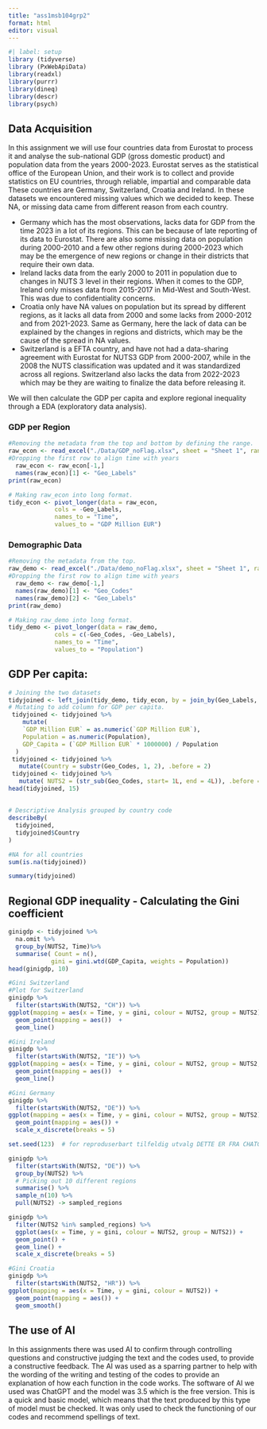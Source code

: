 ```yaml
---
title: "ass1msb104grp2"
format: html
editor: visual
---
```


```r
#| label: setup
library (tidyverse)
library (PxWebApiData)
library(readxl)
library(purrr)
library(dineq)
library(descr)
library(psych)
```

## Data Acquisition
In this assignment we will use four countries data from Eurostat to process it and analyse the sub-national GDP (gross domestic product) and population data from the years 2000-2023. Eurostat serves as the statistical office of the European Union, and their work is to collect and provide statistics on EU countries, through reliable, impartial and comparable data These countries are Germany, Switzerland, Croatia and Ireland. 
In these datasets we encountered missing values which we decided to keep. These NA, or missing data came from different reason from each country. 

- Germany which has the most observations, lacks data for GDP from the time 2023 in a lot of its regions. This can be because of late reporting of its data to Eurostat. There are also some missing data on population during 2000-2010 and a few other regions during 2000-2023 which may be the emergence of new regions or change in their districts that require their own data. 
- Ireland lacks data from the early 2000 to 2011 in population due to changes in NUTS 3 level in their regions. When it comes to the GDP, Ireland only misses data from 2015-2017 in Mid-West and South-West. This was due to confidentiality concerns.
- Croatia only have NA values on population but its spread by different regions, as it lacks all data from 2000 and some lacks from 2000-2012 and from 2021-2023. Same as Germany, here the lack of data can be explained by the changes in regions and districts, which may be the cause of the spread in NA values.
- Switzerland is a EFTA country, and have not had a data-sharing agreement with Eurostat for NUTS3 GDP from 2000-2007, while in the 2008 the NUTS classification was updated and it was standardized across all regions. Switzerland also lacks the data from 2022-2023 which may be they are waiting to finalize the data before releasing it.

We will then calculate the GDP per capita and explore regional inequality through a EDA (exploratory data analysis).

### GDP per Region

```r
#Removing the metadata from the top and bottom by defining the range.
raw_econ <- read_excel("./Data/GDP_noFlag.xlsx", sheet = "Sheet 1", range = "A8:Y464", col_types = "text")
#Dropping the first row to align time with years
  raw_econ <- raw_econ[-1,]
  names(raw_econ)[1] <- "Geo_Labels"
print(raw_econ)
```

```r
# Making raw_econ into long format.
tidy_econ <- pivot_longer(data = raw_econ,
             cols = -Geo_Labels,
             names_to = "Time",
             values_to = "GDP Million EUR")

```

### Demographic Data 

```r
#Removing the metadata from the top.
raw_demo <- read_excel("./Data/demo_noFlag.xlsx", sheet = "Sheet 1", range = "A10:Z487", col_types = "text")
#Dropping the first row to align time with years
  raw_demo <- raw_demo[-1,]
  names(raw_demo)[1] <- "Geo_Codes"
  names(raw_demo)[2] <- "Geo_Labels"
print(raw_demo)
```

```r
# Making raw_demo into long format.
tidy_demo <- pivot_longer(data = raw_demo,
             cols = c(-Geo_Codes, -Geo_Labels),
             names_to = "Time",
             values_to = "Population")

```
## GDP Per capita:

```r
# Joining the two datasets
tidyjoined <- left_join(tidy_demo, tidy_econ, by = join_by(Geo_Labels, Time), keep = FALSE)
# Mutating to add column for GDP per capita.
 tidyjoined <- tidyjoined %>%
    mutate(
    `GDP Million EUR` = as.numeric(`GDP Million EUR`),
    Population = as.numeric(Population),
    GDP_Capita = (`GDP Million EUR` * 1000000) / Population
  )
 tidyjoined <- tidyjoined %>%
   mutate(Country = substr(Geo_Codes, 1, 2), .before = 2)
 tidyjoined <- tidyjoined %>%
   mutate( NUTS2 = (str_sub(Geo_Codes, start= 1L, end = 4L)), .before = 2)
head(tidyjoined, 15)
```

## 

```r
# Descriptive Analysis grouped by country code
describeBy(
  tidyjoined,
  tidyjoined$Country
)
```



```r
#NA for all countries
sum(is.na(tidyjoined))
```
```r
summary(tidyjoined)
```

## Regional GDP inequality - Calculating the Gini coefficient

```r
ginigdp <- tidyjoined %>%
  na.omit %>%
  group_by(NUTS2, Time)%>%
  summarise( Count = n(),
            gini = gini.wtd(GDP_Capita, weights = Population))
head(ginigdp, 10)
```
```r
#Gini Switzerland
#Plot for Switzerland 
ginigdp %>%
  filter(startsWith(NUTS2, "CH")) %>%
ggplot(mapping = aes(x = Time, y = gini, colour = NUTS2, group = NUTS2)) + 
  geom_point(mapping = aes())  +
  geom_line()
```

```r
#Gini Ireland
ginigdp %>%
  filter(startsWith(NUTS2, "IE")) %>%
ggplot(mapping = aes(x = Time, y = gini, colour = NUTS2, group = NUTS2, )) + 
  geom_point(mapping = aes())  +
  geom_line() 
```


```r
#Gini Germany
ginigdp %>%
  filter(startsWith(NUTS2, "DE")) %>% 
ggplot(mapping = aes(x = Time, y = gini, colour = NUTS2, group = NUTS2)) + 
  geom_point(mapping = aes()) + 
  scale_x_discrete(breaks = 5) 
```


```r
set.seed(123)  # for reproduserbart tilfeldig utvalg DETTE ER FRA CHATGPT VED BRUK AV SAMPLE

ginigdp %>%
  filter(startsWith(NUTS2, "DE")) %>%
  group_by(NUTS2) %>%
  # Picking out 10 different regions
  summarise() %>%
  sample_n(10) %>%
  pull(NUTS2) -> sampled_regions

ginigdp %>%
  filter(NUTS2 %in% sampled_regions) %>%
  ggplot(aes(x = Time, y = gini, colour = NUTS2, group = NUTS2)) +
  geom_point() +
  geom_line() + 
  scale_x_discrete(breaks = 5) 
```


```r
#Gini Croatia
ginigdp %>%
  filter(startsWith(NUTS2, "HR")) %>%
ggplot(mapping = aes(x = Time, y = gini, colour = NUTS2)) + 
  geom_point(mapping = aes()) + 
  geom_smooth()
```

## The use of AI
In this assignments there was used AI to confirm through controlling questions and constructive judging the text and the codes used, to provide a constructive feedback. The AI was used as a sparring partner to help with the wording of the writing and testing of the codes to provide an explanation of how each function in the code works.
The software of AI we used was ChatGPT and the model was 3.5 which is the free version. This is a quick and basic model, which means that the text produced by this type of model must be checked. It was only used to check the functioning of our codes and recommend spellings of text. 





